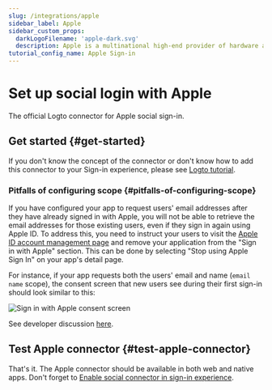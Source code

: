 ```yaml
---
slug: /integrations/apple
sidebar_label: Apple
sidebar_custom_props:
  darkLogoFilename: 'apple-dark.svg'
  description: Apple is a multinational high-end provider of hardware and software.
tutorial_config_name: Apple Sign-in
---
```





# Set up social login with Apple

The official Logto connector for Apple social sign-in.

<GuideTip />

## Get started \{#get-started}

If you don't know the concept of the connector or don't know how to add this connector to your Sign-in experience, please see [Logto tutorial](/connectors/social-connectors).

<Integration />

### Pitfalls of configuring scope \{#pitfalls-of-configuring-scope}

If you have configured your app to request users' email addresses after they have already signed in with Apple, you will not be able to retrieve the email addresses for those existing users, even if they sign in again using Apple ID. To address this, you need to instruct your users to visit the [Apple ID account management page](https://appleid.apple.com/account/manage) and remove your application from the "Sign in with Apple" section. This can be done by selecting "Stop using Apple Sign In" on your app's detail page.

For instance, if your app requests both the users' email and name (`email name` scope), the consent screen that new users see during their first sign-in should look similar to this:

<img src={signInWithAppleConsentScreenImage} alt="Sign in with Apple consent screen" />

See developer discussion [here](https://forums.developer.apple.com/forums/thread/132223).

## Test Apple connector \{#test-apple-connector}

That's it. The Apple connector should be available in both web and native apps. Don't forget to [Enable social connector in sign-in experience](/connectors/social-connectors/#enable-social-sign-in).

